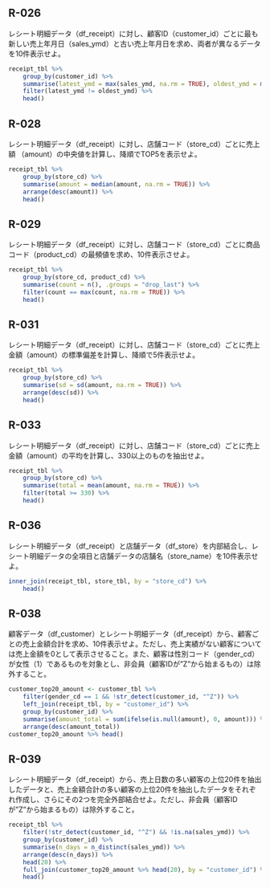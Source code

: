 
## R-026 {-}
レシート明細データ（df_receipt）に対し、顧客ID（customer_id）ごとに最も新しい売上年⽉⽇（sales_ymd）と古い売上年⽉⽇を求め、両者が異なるデータを10件表⽰せよ。

```r
receipt_tbl %>%
    group_by(customer_id) %>%
    summarise(latest_ymd = max(sales_ymd, na.rm = TRUE), oldest_ymd = min(sales_ymd, na.rm = TRUE)) %>%
    filter(latest_ymd != oldest_ymd) %>%
    head()
```

## R-028 {-}
レシート明細データ（df_receipt）に対し、店舗コード（store_cd）ごとに売上額
（amount）の中央値を計算し、降順でTOP5を表示せよ。
```r
receipt_tbl %>%
    group_by(store_cd) %>%
    summarise(amount = median(amount, na.rm = TRUE)) %>%
    arrange(desc(amount)) %>%
    head()
```
## R-029 {-}
レシート明細データ（df_receipt）に対し、店舗コード（store_cd）ごとに商品コード（product_cd）の最頻値を求め、10件表示させよ。
```r
receipt_tbl %>%
    group_by(store_cd, product_cd) %>%
    summarise(count = n(), .groups = "drop_last") %>%
    filter(count == max(count, na.rm = TRUE)) %>%
    head()
```

## R-031 {-}
レシート明細データ（df_receipt）に対し、店舗コード（store_cd）ごとに売上金額（amount）の標準偏差を計算し、降順で5件表示せよ。
```r
receipt_tbl %>%
    group_by(store_cd) %>%
    summarise(sd = sd(amount, na.rm = TRUE)) %>%
    arrange(desc(sd)) %>%
    head()
```

## R-033 {-}
レシート明細データ（df_receipt）に対し、店舗コード（store_cd）ごとに売上金額（amount）の平均を計算し、330以上のものを抽出せよ。
```r
receipt_tbl %>%
    group_by(store_cd) %>%
    summarise(total = mean(amount, na.rm = TRUE)) %>%
    filter(total >= 330) %>%
    head()
```

## R-036 {-}
レシート明細データ（df_receipt）と店舗データ（df_store）を内部結合し、レシート明細データの全項目と店舗データの店舗名（store_name）を10件表示せよ。
```r
inner_join(receipt_tbl, store_tbl, by = "store_cd") %>%
    head()
```

## R-038 {-}
顧客データ（df_customer）とレシート明細データ（df_receipt）から、顧客ごとの売上金額合計を求め、10件表示せよ。ただし、売上実績がない顧客については売上金額を0として表示させること。また、顧客は性別コード（gender_cd）が女性（1）であるものを対象とし、非会員（顧客IDが"Z"から始まるもの）は除外すること。
```r
customer_top20_amount <- customer_tbl %>%
    filter(gender_cd == 1 && !str_detect(customer_id, "^Z")) %>%
    left_join(receipt_tbl, by = "customer_id") %>%
    group_by(customer_id) %>%
    summarise(amount_total = sum(ifelse(is.null(amount), 0, amount))) %>%
    arrange(desc(amount_total))
customer_top20_amount %>% head()
```

## R-039 {-}
レシート明細データ（df_receipt）から、売上日数の多い顧客の上位20件を抽出したデータと、売上金額合計の多い顧客の上位20件を抽出したデータをそれぞれ作成し、さらにその2つを完全外部結合せよ。ただし、非会員（顧客IDが"Z"から始まるもの）は除外すること。
```r
receipt_tbl %>%
    filter(!str_detect(customer_id, "^Z") && !is.na(sales_ymd)) %>%
    group_by(customer_id) %>%
    summarise(n_days = n_distinct(sales_ymd)) %>%
    arrange(desc(n_days)) %>%
    head(20) %>%
    full_join(customer_top20_amount %>% head(20), by = "customer_id") %>%
    head()
```
